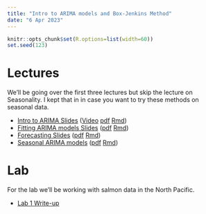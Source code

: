 ```yaml
---
title: "Intro to ARIMA models and Box-Jenkins Method"
date: "6 Apr 2023"
---
```


```r
knitr::opts_chunk$set(R.options=list(width=60))
set.seed(123)
```

# Lectures

We'll be going over the first three lectures but skip the lecture on Seasonality. I kept that in in case you want to try these methods on seasonal data.

* [Intro to ARIMA Slides](https://atsa-es.github.io/atsa/Lectures/Week%202/lec_04_Intro_ARIMA.html#1) ([Video](https://youtu.be/xnwkWkS6rJE) [pdf](https://atsa-es.github.io/atsa/Lectures/Week%202/lec_04_Intro_ARIMA.pdf) [Rmd](https://atsa-es.github.io/atsa/Lectures/Week%202/lec_04_Intro_ARIMA.Rmd))
* [Fitting ARIMA models Slides](https://atsa-es.github.io/atsa/Lectures/Week%202/lec_04_Fitting_and_Selecting_ARMA_models.html) ([pdf](https://atsa-es.github.io/atsa/Lectures/Week%202/lec_04_Fitting_and_Selecting_ARMA_models.pdf) [Rmd](https://atsa-es.github.io/atsa/Lectures/Week%202/lec_04_Fitting_and_Selecting_ARMA_models.Rmd))
* [Forecasting Slides](https://atsa-es.github.io/atsa/Lectures/Week%202/lec_04_Forecasting_ARIMA.html) ([pdf](https://atsa-es.github.io/atsa/Lectures/Week%202/lec_04_Forecasting_ARIMA.pdf) [Rmd](https://atsa-es.github.io/atsa/Lectures/Week%202/lec_04_Forecasting_ARIMA.Rmd))
* [Seasonal ARIMA models](https://atsa-es.github.io/atsa/Lectures/Week%202/lec_04_Seasonal_ARIMA.html) ([pdf](https://atsa-es.github.io/atsa/Lectures/Week%202/lec_04_Seasonal_ARIMA.pdf) [Rmd](https://atsa-es.github.io/atsa/Lectures/Week%202/lec_04_Seasonal_ARIMA.Rmd))

# Lab

For the lab we'll be working with salmon data in the North Pacific.

* [Lab 1 Write-up](https://github.com/atsa-es/fish550-2023/blob/main/Lab-1/Readme.md)